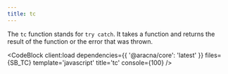 ```yaml
---
title: tc
---
```



The `tc` function stands for `try catch`. It takes a function and returns the result of the function or the error that was thrown.

<CodeBlock client:load dependencies={{ '@aracna/core': 'latest' }} files={SB_TC} template='javascript' title='tc' console={100} />
